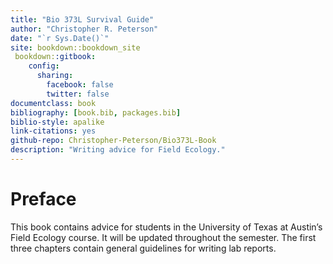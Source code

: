```yaml
--- 
title: "Bio 373L Survival Guide"
author: "Christopher R. Peterson"
date: "`r Sys.Date()`"
site: bookdown::bookdown_site
 bookdown::gitbook:
    config:
      sharing:
        facebook: false
        twitter: false
documentclass: book
bibliography: [book.bib, packages.bib]
biblio-style: apalike
link-citations: yes
github-repo: Christopher-Peterson/Bio373L-Book
description: "Writing advice for Field Ecology."
---
```

# Preface {-}


This book contains advice for students in the University of Texas at Austin's Field Ecology course.  It will be updated throughout the semester. The first three chapters contain general guidelines for writing lab reports.
